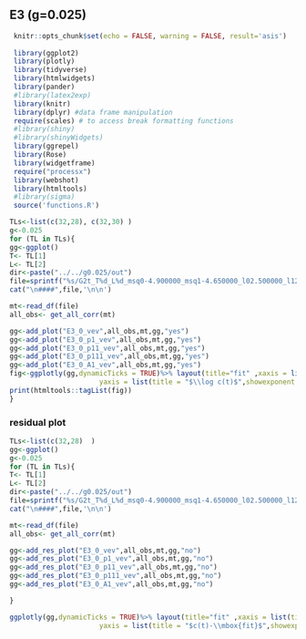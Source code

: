 ## E3 (g=0.025) {#E3g0_025}


```r
 knitr::opts_chunk$set(echo = FALSE, warning = FALSE, result='asis')
 
 library(ggplot2)
 library(plotly)
 library(tidyverse)
 library(htmlwidgets)
 library(pander)
 #library(latex2exp)
 library(knitr)
 library(dplyr) #data frame manipulation
 require(scales) # to access break formatting functions
 #library(shiny)
 #library(shinyWidgets)
 library(ggrepel)
 library(Rose)
 library(widgetframe)
 require("processx")
 library(webshot)
 library(htmltools)
 #library(sigma)
 source('functions.R')
```




```r


TLs<-list(c(32,28), c(32,30) ) 
g<-0.025
for (TL in TLs){
gg<-ggplot()
T<- TL[1]
L<- TL[2]
dir<-paste("../../g0.025/out")
file=sprintf("%s/G2t_T%d_L%d_msq0-4.900000_msq1-4.650000_l02.500000_l12.500000_mu5.000000_g%.6f_rep0_output",dir,T,L,g)
cat("\n####",file,'\n\n')

mt<-read_df(file)
all_obs<- get_all_corr(mt)

gg<-add_plot("E3_0_vev",all_obs,mt,gg,"yes")
gg<-add_plot("E3_0_p1_vev",all_obs,mt,gg,"yes")
gg<-add_plot("E3_0_p11_vev",all_obs,mt,gg,"yes")
gg<-add_plot("E3_0_p111_vev",all_obs,mt,gg,"yes")
gg<-add_plot("E3_0_A1_vev",all_obs,mt,gg,"yes")
fig<-ggplotly(gg,dynamicTicks = TRUE)%>% layout(title="fit" ,xaxis = list(title = "$t$",showexponent = "all", exponentformat = "e" , autorange = T  ) ,
                      yaxis = list(title = "$\\log c(t)$",showexponent = "all", exponentformat = "e", autorange = T  ))  
print(htmltools::tagList(fig))
}
```




### residual plot 

```r

TLs<-list(c(32,28)  )
gg<-ggplot()
g<-0.025
for (TL in TLs){
T<- TL[1]
L<- TL[2]
dir<-paste("../../g0.025/out")
file=sprintf("%s/G2t_T%d_L%d_msq0-4.900000_msq1-4.650000_l02.500000_l12.500000_mu5.000000_g%.6f_rep0_output",dir,T,L,g)
cat("\n####",file,'\n\n')

mt<-read_df(file)
all_obs<- get_all_corr(mt)

gg<-add_res_plot("E3_0_vev",all_obs,mt,gg,"no")
gg<-add_res_plot("E3_0_p1_vev",all_obs,mt,gg,"no")
gg<-add_res_plot("E3_0_p11_vev",all_obs,mt,gg,"no")
gg<-add_res_plot("E3_0_p111_vev",all_obs,mt,gg,"no")
gg<-add_res_plot("E3_0_A1_vev",all_obs,mt,gg,"no")

}

ggplotly(gg,dynamicTicks = TRUE)%>% layout(title="fit" ,xaxis = list(title = "$t$",showexponent = "all", exponentformat = "e" , range=c(0, 14), autorange = F  ) ,
                      yaxis = list(title = "$c(t)-\\mbox{fit}$",showexponent = "all", exponentformat = "e", autorange = T  )) 

```